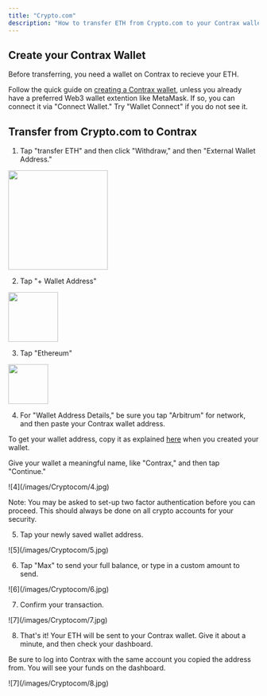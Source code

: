 ```yaml
---
title: "Crypto.com"
description: "How to transfer ETH from Crypto.com to your Contrax wallet"
---
```


## Create your Contrax Wallet

Before transferring, you need a wallet on Contrax to recieve your ETH.

Follow the quick guide on [creating a Contrax wallet](../start/wallet-setup), unless you already have a preferred Web3 wallet extention like MetaMask. If so, you can connect it via "Connect Wallet." Try "Wallet Connect" if you do not see it.

## Transfer from Crypto.com to Contrax

1. Tap "transfer ETH" and then click "Withdraw," and then "External Wallet Address."

<img height="200" src="/images/Cryptocom/1.jpg" />

2. Tap "+ Wallet Address"

<img height="100" src="/images/Cryptocom/1.jpg" />

3. Tap "Ethereum"

<img height="80" src="/images/Cryptocom/1.jpg" />

4. For "Wallet Address Details," be sure you tap "Arbitrum" for network, and then paste your Contrax wallet address.

To get your wallet address, copy it as explained [here](../start/wallet-setup) when you created your wallet.

Give your wallet a meaningful name, like "Contrax," and then tap "Continue."

<Frame>![4](/images/Cryptocom/4.jpg)</Frame>

Note: You may be asked to set-up two factor authentication before you can proceed. This should always be done on all crypto accounts for your security.

5. Tap your newly saved wallet address.

<Frame>![5](/images/Cryptocom/5.jpg)</Frame>

6.  Tap "Max" to send your full balance, or type in a custom amount to send.

<Frame>![6](/images/Cryptocom/6.jpg)</Frame>

7. Confirm your transaction.

<Frame>![7](/images/Cryptocom/7.jpg)</Frame>

8. That's it! Your ETH will be sent to your Contrax wallet. Give it about a minute, and then check your dashboard.

Be sure to log into Contrax with the same account you copied the address from. You will see your funds on the dashboard.

<Frame>![7](/images/Cryptocom/8.jpg)</Frame>
